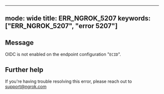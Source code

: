 
---
mode: wide
title: ERR_NGROK_5207
keywords: ["ERR_NGROK_5207", "error 5207"]
---

## Message
OIDC is not enabled on the endpoint configuration "`ECID`".




## Further help
If you're having trouble resolving this error, please reach out to [support@ngrok.com](mailto:support@ngrok.com?subject=Help%20with%20ERR_NGROK_5207)

